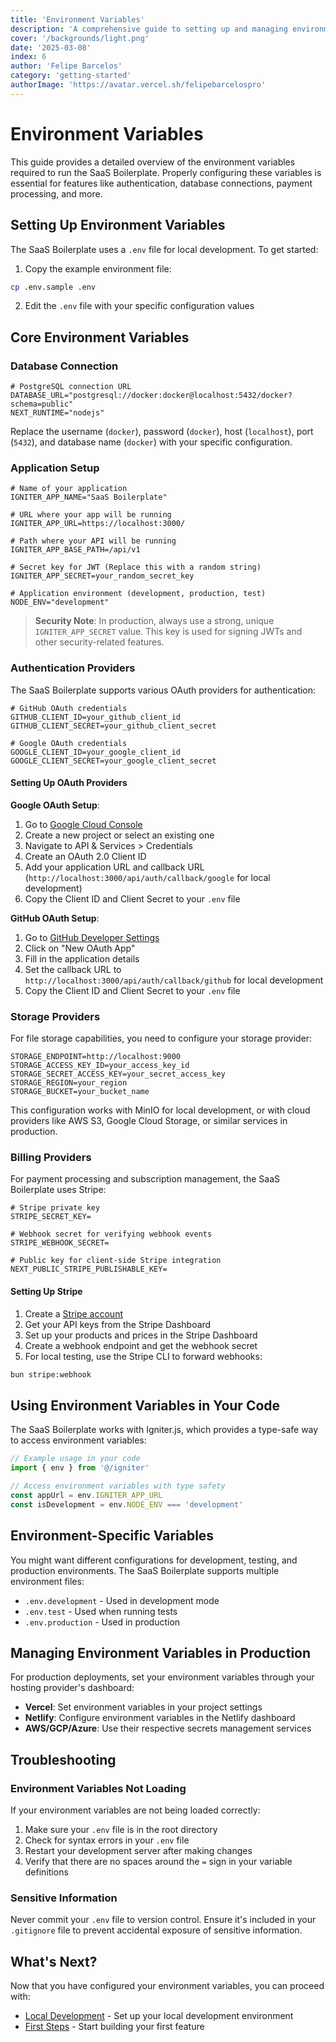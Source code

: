 ```yaml
---
title: 'Environment Variables'
description: 'A comprehensive guide to setting up and managing environment variables for your SaaS Boilerplate project.'
cover: '/backgrounds/light.png'
date: '2025-03-08'
index: 6
author: 'Felipe Barcelos'
category: 'getting-started'
authorImage: 'https://avatar.vercel.sh/felipebarcelospro'
---
```


# Environment Variables

This guide provides a detailed overview of the environment variables required to run the SaaS Boilerplate. Properly configuring these variables is essential for features like authentication, database connections, payment processing, and more.

## Setting Up Environment Variables

The SaaS Boilerplate uses a `.env` file for local development. To get started:

1. Copy the example environment file:

```bash
cp .env.sample .env
```

2. Edit the `.env` file with your specific configuration values

## Core Environment Variables

### Database Connection

```env
# PostgreSQL connection URL
DATABASE_URL="postgresql://docker:docker@localhost:5432/docker?schema=public"
NEXT_RUNTIME="nodejs"
```

Replace the username (`docker`), password (`docker`), host (`localhost`), port (`5432`), and database name (`docker`) with your specific configuration.

### Application Setup

```env
# Name of your application
IGNITER_APP_NAME="SaaS Boilerplate"

# URL where your app will be running
IGNITER_APP_URL=https://localhost:3000/

# Path where your API will be running
IGNITER_APP_BASE_PATH=/api/v1

# Secret key for JWT (Replace this with a random string)
IGNITER_APP_SECRET=your_random_secret_key

# Application environment (development, production, test)
NODE_ENV="development"
```

> **Security Note**: In production, always use a strong, unique `IGNITER_APP_SECRET` value. This key is used for signing JWTs and other security-related features.

### Authentication Providers

The SaaS Boilerplate supports various OAuth providers for authentication:

```env
# GitHub OAuth credentials
GITHUB_CLIENT_ID=your_github_client_id
GITHUB_CLIENT_SECRET=your_github_client_secret

# Google OAuth credentials
GOOGLE_CLIENT_ID=your_google_client_id
GOOGLE_CLIENT_SECRET=your_google_client_secret
```

#### Setting Up OAuth Providers

**Google OAuth Setup**:

1. Go to [Google Cloud Console](https://console.cloud.google.com/)
2. Create a new project or select an existing one
3. Navigate to API & Services > Credentials
4. Create an OAuth 2.0 Client ID
5. Add your application URL and callback URL (`http://localhost:3000/api/auth/callback/google` for local development)
6. Copy the Client ID and Client Secret to your `.env` file

**GitHub OAuth Setup**:

1. Go to [GitHub Developer Settings](https://github.com/settings/developers)
2. Click on "New OAuth App"
3. Fill in the application details
4. Set the callback URL to `http://localhost:3000/api/auth/callback/github` for local development
5. Copy the Client ID and Client Secret to your `.env` file

### Storage Providers

For file storage capabilities, you need to configure your storage provider:

```env
STORAGE_ENDPOINT=http://localhost:9000
STORAGE_ACCESS_KEY_ID=your_access_key_id
STORAGE_SECRET_ACCESS_KEY=your_secret_access_key
STORAGE_REGION=your_region
STORAGE_BUCKET=your_bucket_name
```

This configuration works with MinIO for local development, or with cloud providers like AWS S3, Google Cloud Storage, or similar services in production.

### Billing Providers

For payment processing and subscription management, the SaaS Boilerplate uses Stripe:

```env
# Stripe private key
STRIPE_SECRET_KEY=

# Webhook secret for verifying webhook events
STRIPE_WEBHOOK_SECRET=

# Public key for client-side Stripe integration
NEXT_PUBLIC_STRIPE_PUBLISHABLE_KEY=
```

#### Setting Up Stripe

1. Create a [Stripe account](https://stripe.com/)
2. Get your API keys from the Stripe Dashboard
3. Set up your products and prices in the Stripe Dashboard
4. Create a webhook endpoint and get the webhook secret
5. For local testing, use the Stripe CLI to forward webhooks:

```bash
bun stripe:webhook
```

## Using Environment Variables in Your Code

The SaaS Boilerplate works with Igniter.js, which provides a type-safe way to access environment variables:

```typescript
// Example usage in your code
import { env } from '@/igniter'

// Access environment variables with type safety
const appUrl = env.IGNITER_APP_URL
const isDevelopment = env.NODE_ENV === 'development'
```

## Environment-Specific Variables

You might want different configurations for development, testing, and production environments. The SaaS Boilerplate supports multiple environment files:

- `.env.development` - Used in development mode
- `.env.test` - Used when running tests
- `.env.production` - Used in production

## Managing Environment Variables in Production

For production deployments, set your environment variables through your hosting provider's dashboard:

- **Vercel**: Set environment variables in your project settings
- **Netlify**: Configure environment variables in the Netlify dashboard
- **AWS/GCP/Azure**: Use their respective secrets management services

## Troubleshooting

### Environment Variables Not Loading

If your environment variables are not being loaded correctly:

1. Make sure your `.env` file is in the root directory
2. Check for syntax errors in your `.env` file
3. Restart your development server after making changes
4. Verify that there are no spaces around the `=` sign in your variable definitions

### Sensitive Information

Never commit your `.env` file to version control. Ensure it's included in your `.gitignore` file to prevent accidental exposure of sensitive information.

## What's Next?

Now that you have configured your environment variables, you can proceed with:

- [Local Development](/docs/getting-started/local-development) - Set up your local development environment
- [First Steps](/docs/getting-started/first-steps) - Start building your first feature
